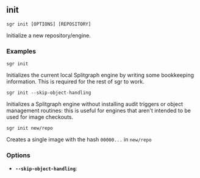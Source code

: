 
## init

```sgr init [OPTIONS] [REPOSITORY]```

Initialize a new repository/engine.

### Examples

`sgr init`

Initializes the current local Splitgraph engine by writing some bookkeeping information.
This is required for the rest of sgr to work.

`sgr init --skip-object-handling`

Initializes a Splitgraph engine without installing audit triggers or object management routines:
this is useful for engines that aren't intended to be used for image checkouts.

``sgr init new/repo``

Creates a single image with the hash ``00000...`` in ``new/repo``

### Options

  * **`--skip-object-handling`**: 
